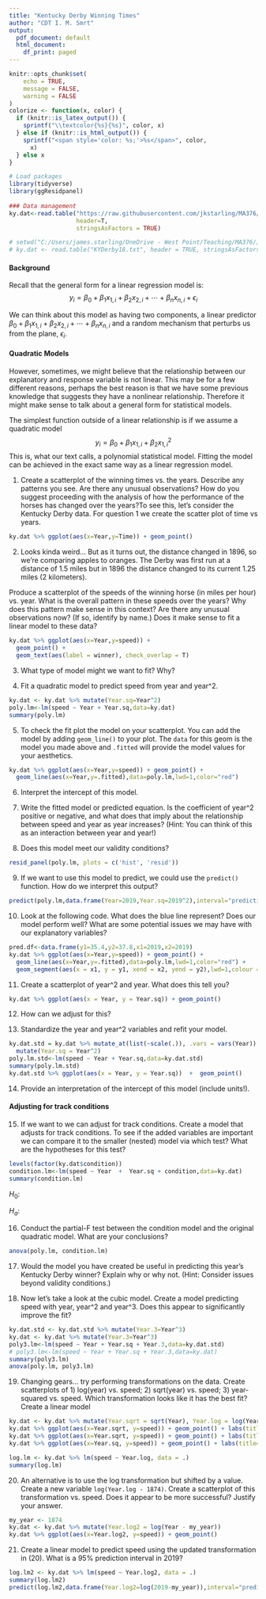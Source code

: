 ```yaml
---
title: "Kentucky Derby Winning Times"
author: "CDT I. M. Smrt"
output:
  pdf_document: default
  html_document:
    df_print: paged
---
```



```r
knitr::opts_chunk$set(
	echo = TRUE,
	message = FALSE,
	warning = FALSE
)
colorize <- function(x, color) {
  if (knitr::is_latex_output()) {
    sprintf("\\textcolor{%s}{%s}", color, x)
  } else if (knitr::is_html_output()) {
    sprintf("<span style='color: %s;'>%s</span>", color, 
      x)
  } else x
}
```

```r
# Load packages
library(tidyverse)
library(ggResidpanel)
 
### Data management
ky.dat<-read.table("https://raw.githubusercontent.com/jkstarling/MA376/main/KYDerby18.txt",
                   header=T, 
                   stringsAsFactors = TRUE)

# setwd("C:/Users/james.starling/OneDrive - West Point/Teaching/MA376/JimsLessons/Block III/LSN20/")
# ky.dat <- read.table("KYDerby18.txt", header = TRUE, stringsAsFactors = TRUE)
```

#### Background
Recall that the general form for a linear regression model is:
$$y_i = \beta_0 + \beta_1 x_{1,i}  +  \beta_2x_{2,i} + \cdots + \beta_{n}x_{n,i} + \epsilon_i$$

We can think about this model as having two components, a linear predictor $\beta_0 + \beta_1 x_{1,i} + \beta_{2}x_{2,i} + \cdots + \beta_{n}x_{n,i}$ and a random mechanism that perturbs us from the plane, $\epsilon_i$.

#### Quadratic Models
However, sometimes, we might believe that the relationship between our explanatory and response variable is not linear. This may be for a few different reasons, perhaps the best reason is that we have some previous knowledge that suggests they have a nonlinear relationship. Therefore it might make sense to talk about a general form for statistical models.

The simplest function outside of a linear relationship is if we assume a quadratic model
$$y_i=\beta_0 + \beta_1 x_{1,i} + \beta_2 x_{1,i}^2$$
This is, what our text calls, a polynomial statistical model.  Fitting the model can be achieved in the exact same way as a linear regression model. 

(1) Create a scatterplot of the winning times vs. the years. Describe any patterns you see. Are there any unusual observations? How do you suggest proceeding with the analysis of how the performance of the horses has changed over the years?To see this, let's consider the Kentucky Derby data. For question 1 we create the scatter plot of time vs years.

```r
ky.dat %>% ggplot(aes(x=Year,y=Time)) + geom_point()
```
\vspace{0.5in}



(2) Looks kinda weird...  But as it turns out, the distance changed in 1896, so we're comparing apples to oranges. The Derby was first run at a distance of 1.5 miles but in 1896 the distance changed to its current 1.25 miles (2 kilometers).

Produce a scatterplot of the speeds of the winning horse (in miles per hour) vs. year. What is the overall pattern in these speeds over the years? Why does this pattern make sense in this context? Are there any unusual observations now? (If so, identify by name.) Does it make sense to fit a linear model to these data? 

```r
ky.dat %>% ggplot(aes(x=Year,y=speed)) + 
  geom_point() + 
  geom_text(aes(label = winner), check_overlap = T)
```
\vspace{0.5in}



(3) What type of model might we want to fit? Why? 
\vspace{0.5in}


(4) Fit a quadratic model to predict speed from year and year^2.

```r
ky.dat <- ky.dat %>% mutate(Year.sq=Year^2)
poly.lm<-lm(speed ~ Year + Year.sq,data=ky.dat)
summary(poly.lm)
```
\vspace{0.5in}


(5) To check the fit plot the model on your scatterplot.  You can add the model by adding `geom_line()` to your plot.  The `data` for this geom is the model you made above and `.fitted` will provide the model values for your aesthetics. 

```r
ky.dat %>% ggplot(aes(x=Year,y=speed)) + geom_point() + 
  geom_line(aes(x=Year,y=.fitted),data=poly.lm,lwd=1,color="red")
```

(6) Interpret the intercept of this model.

\vspace{0.5in}


(7) Write the fitted model or predicted equation. Is the coefficient of year^2 positive or negative, and what does that imply about the relationship between speed and year as year increases? (Hint: You can think of this as an interaction between year and year!)

\vspace{0.5in}


(8) Does this model meet our validity conditions?

```r
resid_panel(poly.lm, plots = c('hist', 'resid'))
```

\vspace{0.5in}



(9) If we want to use this model to predict, we could use the `predict()` function.  How do we interpret this output?
```r
predict(poly.lm,data.frame(Year=2019,Year.sq=2019^2),interval="prediction")
```

\vspace{0.5in}


(10) Look at the following code. What does the blue line represent? Does our model perform well? What are some potential issues we may have with our explanatory variables? 

```r
pred.df<-data.frame(y1=35.4,y2=37.8,x1=2019,x2=2019)
ky.dat %>% ggplot(aes(x=Year,y=speed)) + geom_point() + 
  geom_line(aes(x=Year,y=.fitted),data=poly.lm,lwd=1,color="red") + 
  geom_segment(aes(x = x1, y = y1, xend = x2, yend = y2),lwd=1,colour = "blue", data = pred.df)
```

\vspace{0.5in}


(11) Create a scatterplot of year^2 and year. What does this tell you?

```r
ky.dat %>% ggplot(aes(x = Year, y = Year.sq)) + geom_point()
```

\vspace{0.5in}


(12) How can we adjust for this?

\vspace{0.25in}


(13) Standardize the year and year^2 variables and refit your model.

```r
ky.dat.std = ky.dat %>% mutate_at(list(~scale(.)), .vars = vars(Year)) %>% 
  mutate(Year.sq = Year^2)
poly.lm.std<-lm(speed ~ Year + Year.sq,data=ky.dat.std)
summary(poly.lm.std)
ky.dat.std %>% ggplot(aes(x = Year, y = Year.sq))  +  geom_point()
```

(14) Provide an interpretation of the intercept of this model (include units!). 

\vspace{0.5in}


#### Adjusting for track conditions  

(15) If we want to we can adjust for track conditions. Create a model that adjusts for track conditions. To see if the added variables are important we can compare it to the smaller (nested) model via which test?  What are the hypotheses for this test? 

```r
levels(factor(ky.dat$condition))
condition.lm<-lm(speed ~ Year  +  Year.sq + condition,data=ky.dat)
summary(condition.lm)
```


$H_0:$ 

$H_a:$ 

\vspace{0.5in}


(16) Conduct the partial-F test between the condition model and the original quadratic model. What are your conclusions?

```r
anova(poly.lm, condition.lm)
```

 \vspace{0.5in}


(17) Would the model you have created be useful in predicting this year’s Kentucky Derby winner? Explain why or why not. (Hint: Consider issues beyond validity conditions.)

\vspace{0.5in}


(18) Now let's take a look at the cubic model.  Create a model predicting speed with year, year^2 and year^3. Does this appear to significantly improve the fit?

```r
ky.dat.std <- ky.dat.std %>% mutate(Year.3=Year^3)
ky.dat <- ky.dat %>% mutate(Year.3=Year^3)
poly3.lm<-lm(speed ~ Year + Year.sq + Year.3,data=ky.dat.std)
# poly3.lm<-lm(speed ~ Year + Year.sq + Year.3,data=ky.dat)
summary(poly3.lm)
anova(poly.lm, poly3.lm)
```

\vspace{0.5in}


(19) Changing gears... try performing transformations on the data. Create scatterplots of  1) log(year) vs. speed; 2) sqrt(year) vs. speed; 3) year-squared vs. speed. Which transformation looks like it has the best fit? Create a linear model

```r
ky.dat <- ky.dat %>% mutate(Year.sqrt = sqrt(Year), Year.log = log(Year))
ky.dat %>% ggplot(aes(x=Year.sqrt, y=speed)) + geom_point() + labs(title="sqrt(year) vs speed")
ky.dat %>% ggplot(aes(x=Year.sqrt, y=speed)) + geom_point() + labs(title="sqrt(year) vs speed")
ky.dat %>% ggplot(aes(x=Year.sq, y=speed)) + geom_point() + labs(title="year^2 vs speed")

log.lm <- ky.dat %>% lm(speed ~ Year.log, data = .)
summary(log.lm)
```

\vspace{0.5in}


(20) An alternative is to use the log transformation but shifted by a value. Create a new variable `log(Year.log - 1874)`. Create a scatterplot of this transformation vs. speed. Does it appear to be more successful? Justify your answer. 
```r
my_year <- 1874
ky.dat <- ky.dat %>% mutate(Year.log2 = log(Year - my_year))
ky.dat %>% ggplot(aes(x=Year.log2, y=speed)) + geom_point()
```
\vspace{0.5in}


(21) Create a linear model to predict speed using the updated transformation in (20). What is a 95% prediction interval in 2019?  
```r
log.lm2 <- ky.dat %>% lm(speed ~ Year.log2, data = .)
summary(log.lm2)
predict(log.lm2,data.frame(Year.log2=log(2019-my_year)),interval="prediction")
```

\vspace{0.5in}

